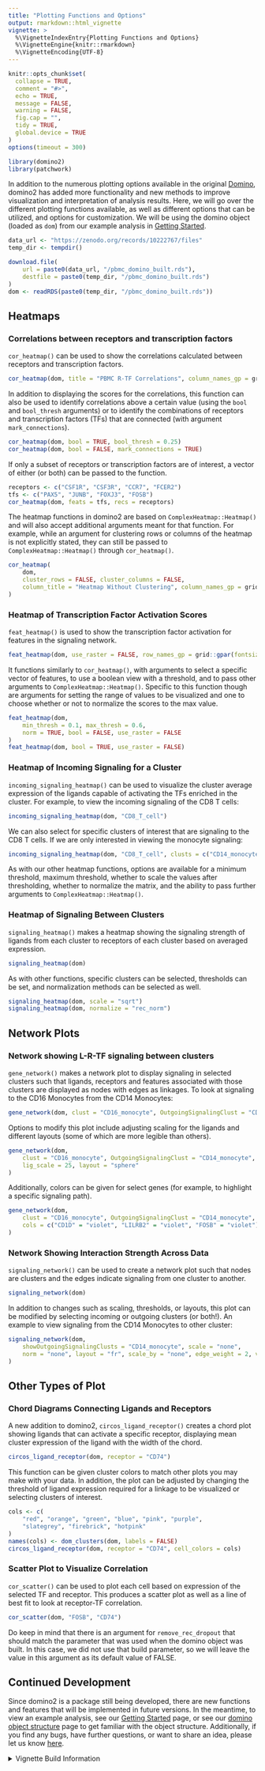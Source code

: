```yaml
---
title: "Plotting Functions and Options"
output: rmarkdown::html_vignette
vignette: >
  %\VignetteIndexEntry{Plotting Functions and Options}
  %\VignetteEngine{knitr::rmarkdown}
  %\VignetteEncoding{UTF-8}
---
```


```r
knitr::opts_chunk$set(
  collapse = TRUE,
  comment = "#>",
  echo = TRUE,
  message = FALSE,
  warning = FALSE,
  fig.cap = "",
  tidy = TRUE,
  global.device = TRUE
)
options(timeout = 300)
```

```r
library(domino2)
library(patchwork)
```

In addition to the numerous plotting options available in the original [Domino](https://github.com/Elisseeff-Lab/domino), domino2 has added more functionality and new methods to improve visualization and interpretation of analysis results. Here, we will go over the different plotting functions available, as well as different options that can be utilized, and options for customization. We will be using the domino object (loaded as `dom`) from our example analysis in [Getting Started](vignette("domino2")).

```r
data_url <- "https://zenodo.org/records/10222767/files"
temp_dir <- tempdir()

download.file(
    url = paste0(data_url, "/pbmc_domino_built.rds"),
    destfile = paste0(temp_dir, "/pbmc_domino_built.rds")
)
dom <- readRDS(paste0(temp_dir, "/pbmc_domino_built.rds"))
```

## Heatmaps

### Correlations between receptors and transcription factors

`cor_heatmap()` can be used to show the correlations calculated between receptors and transcription factors.

```r
cor_heatmap(dom, title = "PBMC R-TF Correlations", column_names_gp = grid::gpar(fontsize = 8))
```

In addition to displaying the scores for the correlations, this function can also be used to identify correlations above a certain value (using the `bool` and `bool_thresh` arguments) or to identify the combinations of receptors and transcription factors (TFs) that are connected (with argument `mark_connections`).

```r
cor_heatmap(dom, bool = TRUE, bool_thresh = 0.25)
cor_heatmap(dom, bool = FALSE, mark_connections = TRUE)
```

If only a subset of receptors or transcription factors are of interest, a vector of either (or both) can be passed to the function.

```r
receptors <- c("CSF1R", "CSF3R", "CCR7", "FCER2")
tfs <- c("PAX5", "JUNB", "FOXJ3", "FOSB")
cor_heatmap(dom, feats = tfs, recs = receptors)
```

The heatmap functions in domino2 are based on `ComplexHeatmap::Heatmap()` and will also accept additional arguments meant for that function. For example, while an argument for clustering rows or columns of the heatmap is not explicitly stated, they can still be passed to `ComplexHeatmap::Heatmap()` through `cor_heatmap()`.

```r
cor_heatmap(
    dom,
    cluster_rows = FALSE, cluster_columns = FALSE,
    column_title = "Heatmap Without Clustering", column_names_gp = grid::gpar(fontsize = 4)
)
```

### Heatmap of Transcription Factor Activation Scores

`feat_heatmap()` is used to show the transcription factor activation for features in the signaling network. 

```r
feat_heatmap(dom, use_raster = FALSE, row_names_gp = grid::gpar(fontsize = 4))
```

It functions similarly to `cor_heatmap()`, with arguments to select a specific vector of features, to use a boolean view with a threshold, and to pass other arguments to `ComplexHeatmap::Heatmap()`. Specific to this function though are arguments for setting the range of values to be visualized and one to choose whether or not to normalize the scores to the max value.

```r
feat_heatmap(dom,
    min_thresh = 0.1, max_thresh = 0.6,
    norm = TRUE, bool = FALSE, use_raster = FALSE
)
feat_heatmap(dom, bool = TRUE, use_raster = FALSE)
```

### Heatmap of Incoming Signaling for a Cluster

`incoming_signaling_heatmap()` can be used to visualize the cluster average expression of the ligands capable of activating the TFs enriched in the cluster. For example, to view the incoming signaling of the CD8  T cells:

```r
incoming_signaling_heatmap(dom, "CD8_T_cell")
```

We can also select for specific clusters of interest that are signaling to the CD8 T cells. If we are only interested in viewing the monocyte signaling:

```r
incoming_signaling_heatmap(dom, "CD8_T_cell", clusts = c("CD14_monocyte", "CD16_monocyte"))
```

As with our other heatmap functions, options are available for a minimum threshold, maximum threshold, whether to scale the values after thresholding, whether to normalize the matrix, and the ability to pass further arguments to `ComplexHeatmap::Heatmap()`.

### Heatmap of Signaling Between Clusters

`signaling_heatmap()` makes a heatmap showing the signaling strength of ligands from each cluster to receptors of each cluster based on averaged expression.

```r
signaling_heatmap(dom)
```

As with other functions, specific clusters can be selected, thresholds can be set, and normalization methods can be selected as well.

```r
signaling_heatmap(dom, scale = "sqrt")
signaling_heatmap(dom, normalize = "rec_norm")
```

## Network Plots

### Network showing L-R-TF signaling between clusters

`gene_network()` makes a network plot to display signaling in selected clusters such that ligands, receptors and features associated with those clusters are displayed as nodes with edges as linkages. To look at signaling to the CD16 Monocytes from the CD14 Monocytes:

```r
gene_network(dom, clust = "CD16_monocyte", OutgoingSignalingClust = "CD14_monocyte")
```

Options to modify this plot include adjusting scaling for the ligands and different layouts (some of which are more legible than others).

```r
gene_network(dom,
    clust = "CD16_monocyte", OutgoingSignalingClust = "CD14_monocyte",
    lig_scale = 25, layout = "sphere"
)
```

Additionally, colors can be given for select genes (for example, to highlight a specific signaling path).

```r
gene_network(dom,
    clust = "CD16_monocyte", OutgoingSignalingClust = "CD14_monocyte",
    cols = c("CD1D" = "violet", "LILRB2" = "violet", "FOSB" = "violet"), lig_scale = 10
)
```

### Network Showing Interaction Strength Across Data

`signaling_network()` can be used to create a network plot such that nodes are clusters and the edges indicate signaling from one cluster to another.

```r
signaling_network(dom)
```

In addition to changes such as scaling, thresholds, or layouts, this plot can be modified by selecting incoming or outgoing clusters (or both!). An example to view signaling from the CD14 Monocytes to other cluster:

```r
signaling_network(dom,
    showOutgoingSignalingClusts = "CD14_monocyte", scale = "none",
    norm = "none", layout = "fr", scale_by = "none", edge_weight = 2, vert_scale = 10
)
```

## Other Types of Plot

### Chord Diagrams Connecting Ligands and Receptors
A new addition to domino2, `circos_ligand_receptor()` creates a chord plot showing ligands that can activate a specific receptor, displaying mean cluster expression of the ligand with the width of the chord.

```r
circos_ligand_receptor(dom, receptor = "CD74")
```

This function can be given cluster colors to match other plots you may make with your data. In addition, the plot can be adjusted by changing the threshold of ligand expression required for a linkage to be visualized or selecting clusters of interest.

```r
cols <- c(
    "red", "orange", "green", "blue", "pink", "purple",
    "slategrey", "firebrick", "hotpink"
)
names(cols) <- dom_clusters(dom, labels = FALSE)
circos_ligand_receptor(dom, receptor = "CD74", cell_colors = cols)
```

### Scatter Plot to Visualize Correlation

`cor_scatter()` can be used to plot each cell based on expression of the selected TF and receptor. This produces a scatter plot as well as a line of best fit to look at receptor-TF correlation.

```r
cor_scatter(dom, "FOSB", "CD74")
```

Do keep in mind that there is an argument for `remove_rec_dropout` that should match the parameter that was used when the domino object was built. In this case, we did not use that build parameter, so we will leave the value in this argument as its default value of FALSE.

## Continued Development

Since domino2 is a package still being developed, there are new functions and features that will be implemented in future versions. In the meantime, to view an example analysis, see our [Getting Started](vignette("domino2")) page, or see our [domino object structure](vignette("domino_object_vignette")) page to get familiar with the object structure. Additionally, if you find any bugs, have further questions, or want to share an idea, please let us know [here](https://github.com/FertigLab/domino_development/issues).

<details><summary>Vignette Build Information</summary>
Date last built and session information:
```r
Sys.Date()
sessionInfo()
```
</details>